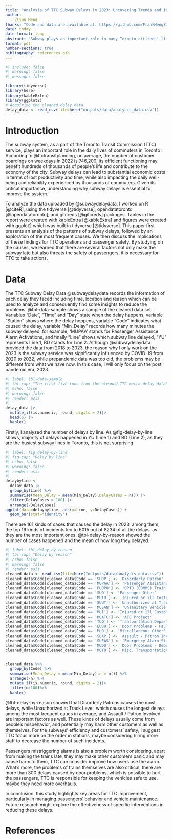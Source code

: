 ```yaml
---
title: "Analysis of TTC Subway Delays in 2023: Uncovering Trends and Insights"
author: 
  - Zijun Meng
thanks: "Code and data are available at: https://github.com/FrankMengZJ/TTC-Subway-Delay"
date: today
date-format: long
abstract: "Subway plays an important role in many Toronto citizens' life, each delay may disturb them a lot. By analyzing the data of TTC subway delays, I found that most delays are because of customers' misbehavior or vehicles' problems. This may help TTC find why their subways delay a lot and consequently improve their service. It can also contribute to the safety of passengers."
format: pdf
number-sections: true
bibliography: references.bib
---
```


```r
#| include: false
#| warning: false
#| message: false

library(tidyverse)
library(here)
library(kableExtra)
library(ggplot2)
# Acquiring the cleaned delay data
delay_data <- read_csv(file=here("outputs/data/analysis_data.csv"))
```


# Introduction

The subway system, as a part of the Toronto Transit Commission (TTC) service, plays an important role in the daily lives of commuters in Toronto . According to @ttctransitplanning, on average, the number of customer boardings on weekdays in 2022 is 746,200, its efficient functioning may benefit hundreds of thousands of people's life and contribute to the economy of the city. Subway delays can lead to substantial economic costs in terms of lost productivity and time, while also impacting the daily well-being and reliability experienced by thousands of commuters. Given its critical importance, understanding why subway delays is essential to improve the system. 

To analyze the data uploaded by @subwaydelaydata, I worked on R [@citeR], using the tidyverse [@tidyverse], opendatatoronto [@opendatatoronto], and gitcreds [@gitcreds] packages. Tables in the report were created with kableExtra [@kableExtra] and figures were created with ggplot2 which was built in tidyverse [@tidyverse]. This paper first presents an analysis of the patterns of subway delays, followed by an exploration of the most frequent causes. We then discuss the implications of these findings for TTC operations and passenger safety. By studying on the causes, we learned that there are several factors not only make the subway late but also threats the safety of passengers, it is necessary for TTC to take actions.




# Data {#sec-data}

The TTC Subway Delay Data @subwaydelaydata records the information of each delay they faced including time, location and reason which can be used to analyze and consequently find some insights to reduce the problems. 
@tbl-data-sample shows a sample of the cleaned data set. Variables "Date", "Time" and "Day" state when the delay happens, variable "Station" shows where the delay heppens, variable "Code" indicates what caused the delay, variable "Min_Delay" records how many minutes the subway delayed, for example, 'MUPAA' stands for Passenger Assistance Alarm Activations, and finally "Line" shows which subway line delayed, "YU" represents Line 1, BD stands for Line 2. Although @subwaydelaydata  provided the data from 2018 to 2023, the reason why I only work on the 2023 is the subway service was significantly influenced by COVID-19 from 2020 to 2022, while prepandemic data was too old, the problems may be different from what we have now. In this case, I will only focus on the post pandemic era, 2023. 

```r
#| label: tbl-data-sample
#| tbl-cap: "The first five rows from the cleaned TTC metro delay data"
#| echo: false
#| warning: false
#| render: asis
#| 
delay_data |>
  mutate_if(is.numeric, round, digits = 2)|>
  head(5) |>
  kable()
```

Firstly, I analyzed the number of delays by line. As @fig-delay-by-line shows, majority of delays happened in YU (Line 1) and BD (Line 2), as they are the busiest subway lines in Toronto, this is not surprising. 

```r
#| label: fig-delay-by-line
#| fig-cap: "Delay by line"
#| echo: false
#| warning: false
#| render: asis
#| 
delaybyline <-
  delay_data |>
  group_by(Line) %>%
  summarise(Mean_Delay = mean(Min_Delay),DelayCases = n()) |>
  filter(DelayCases > 100) |>
  arrange(-DelayCases)
ggplot(data=delaybyline, aes(x=Line, y=DelayCases)) +
  geom_bar(stat="identity")
```

There are 161 kinds of cases that caused the delay in 2023, among them, the top 16 kinds of incidents led to 6015 out of 8234 of all the delays, as they are the most important ones. @tbl-delay-by-reason showed the number of cases happened and the mean of  how long they delayed. 

```r
#| label: tbl-delay-by-reason
#| tbl-cap: "Delay by reason"
#| echo: false
#| warning: false
#| render: asis
cleaned_data <- read_csv(file=here("outputs/data/analysis_data.csv"))
cleaned_data$Code[cleaned_data$Code == 'SUDP'] <- 'Disorderly Patron'
cleaned_data$Code[cleaned_data$Code == 'MUPAA'] <- 'Passenger Assistance Alarm Activated - No Trouble Found'
cleaned_data$Code[cleaned_data$Code == 'PUOPO'] <- 'OPTO (COMMS) Train Door Monitoring'
cleaned_data$Code[cleaned_data$Code == 'SUO'] <- 'Passenger Other'
cleaned_data$Code[cleaned_data$Code == 'MUIR'] <- 'Injured or ill Customer (On Train) - Medical Aid Refused'
cleaned_data$Code[cleaned_data$Code == 'SUUT'] <- 'Unauthorized at Track Level'
cleaned_data$Code[cleaned_data$Code == 'MUSAN'] <- 'Unsanitary Vehicle'
cleaned_data$Code[cleaned_data$Code == 'MUI'] <- 'Injured or ill Customer (On Train) - Transported'
cleaned_data$Code[cleaned_data$Code == 'MUATC'] <- 'ATC Project'
cleaned_data$Code[cleaned_data$Code == 'TUO'] <- 'Transportation Department - Other'
cleaned_data$Code[cleaned_data$Code == 'EUDO'] <- 'Door Problems - Faulty Equipment'
cleaned_data$Code[cleaned_data$Code == 'MUO'] <- 'Miscellaneous Other'
cleaned_data$Code[cleaned_data$Code == 'SUAP'] <- 'Assault / Patron Involved'
cleaned_data$Code[cleaned_data$Code == 'SUEAS'] <- 'Emergency Alarm Station Activation'
cleaned_data$Code[cleaned_data$Code == 'MUDD'] <- 'Door Problems - Debris Related'
cleaned_data$Code[cleaned_data$Code == 'MUTO'] <- 'Misc. Transportation Other - Employee Non-Chargeable'


cleaned_data %>%
  group_by(Code) %>% 
  summarise(Mean_Delay = mean(Min_Delay),n = n()) %>%
  arrange(-n) %>%
  mutate_if(is.numeric, round, digits = 2)|>
  filter(n>100)%>%
  kable()
```
@tbl-delay-by-reason showed that Disorderly Patrons causes the most delays, while Unauthorized at Track Level, which causes the longest delays among the most frequent caues in average, and Assault / Patron Involved are important factors as well. These kinds of delays usually come from people's misbehavior, and potentially may harm other customers as well as themselves. For the subways' efficiency and customers' safety, I suggest TTC focus more on the order in stations, maybe considering hiring more staff to decrease the number of such incidents. 

Passengers mistriggering alarms is also a problem worth considering, apart from making the trains late, they may make other customers panic and may cause harm to them, TTC can consider improve how users use the alarm. What's more, the problems of trains themselves are also critical, there are more than 300 delays caused by door problems, which is possible to hurt the passengers, TTC is responsible for keeping the vehicles safe to use, maybe they need more overhauls.

In conclusion, this study highlights key areas for TTC improvement, particularly in managing passengers' behavior and vehicle maintenance. Future research might explore the effectiveness of specific interventions in reducing these delays.


\newpage

# References


